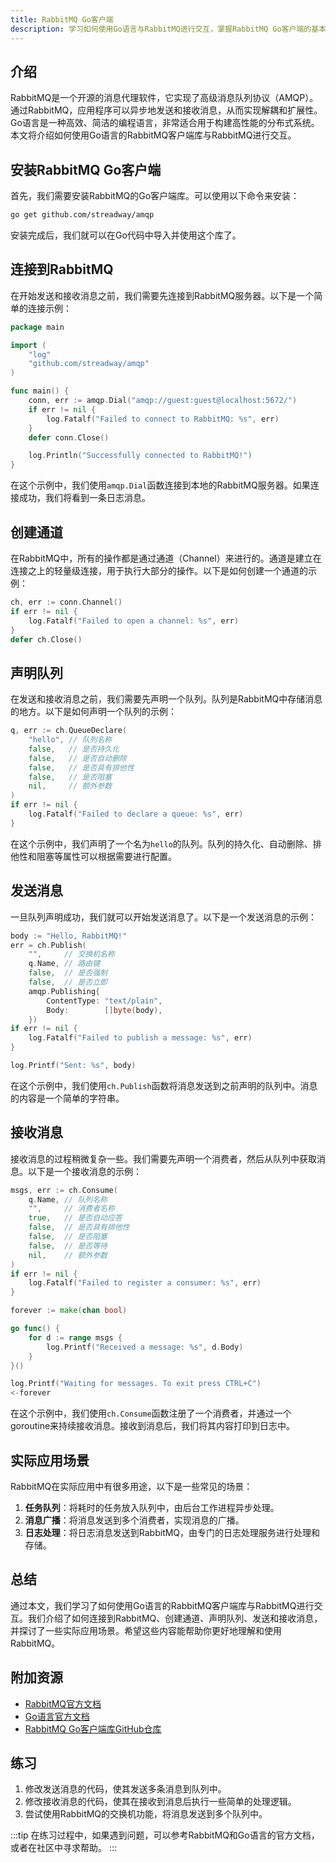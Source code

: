 ```yaml
---
title: RabbitMQ Go客户端
description: 学习如何使用Go语言与RabbitMQ进行交互，掌握RabbitMQ Go客户端的基本用法和实际应用场景。
---
```


## 介绍

RabbitMQ是一个开源的消息代理软件，它实现了高级消息队列协议（AMQP）。通过RabbitMQ，应用程序可以异步地发送和接收消息，从而实现解耦和扩展性。Go语言是一种高效、简洁的编程语言，非常适合用于构建高性能的分布式系统。本文将介绍如何使用Go语言的RabbitMQ客户端库与RabbitMQ进行交互。

## 安装RabbitMQ Go客户端

首先，我们需要安装RabbitMQ的Go客户端库。可以使用以下命令来安装：

```bash
go get github.com/streadway/amqp
```

安装完成后，我们就可以在Go代码中导入并使用这个库了。

## 连接到RabbitMQ

在开始发送和接收消息之前，我们需要先连接到RabbitMQ服务器。以下是一个简单的连接示例：

```go
package main

import (
    "log"
    "github.com/streadway/amqp"
)

func main() {
    conn, err := amqp.Dial("amqp://guest:guest@localhost:5672/")
    if err != nil {
        log.Fatalf("Failed to connect to RabbitMQ: %s", err)
    }
    defer conn.Close()

    log.Println("Successfully connected to RabbitMQ!")
}
```

在这个示例中，我们使用`amqp.Dial`函数连接到本地的RabbitMQ服务器。如果连接成功，我们将看到一条日志消息。

## 创建通道

在RabbitMQ中，所有的操作都是通过通道（Channel）来进行的。通道是建立在连接之上的轻量级连接，用于执行大部分的操作。以下是如何创建一个通道的示例：

```go
ch, err := conn.Channel()
if err != nil {
    log.Fatalf("Failed to open a channel: %s", err)
}
defer ch.Close()
```

## 声明队列

在发送和接收消息之前，我们需要先声明一个队列。队列是RabbitMQ中存储消息的地方。以下是如何声明一个队列的示例：

```go
q, err := ch.QueueDeclare(
    "hello", // 队列名称
    false,   // 是否持久化
    false,   // 是否自动删除
    false,   // 是否具有排他性
    false,   // 是否阻塞
    nil,     // 额外参数
)
if err != nil {
    log.Fatalf("Failed to declare a queue: %s", err)
}
```

在这个示例中，我们声明了一个名为`hello`的队列。队列的持久化、自动删除、排他性和阻塞等属性可以根据需要进行配置。

## 发送消息

一旦队列声明成功，我们就可以开始发送消息了。以下是一个发送消息的示例：

```go
body := "Hello, RabbitMQ!"
err = ch.Publish(
    "",     // 交换机名称
    q.Name, // 路由键
    false,  // 是否强制
    false,  // 是否立即
    amqp.Publishing{
        ContentType: "text/plain",
        Body:        []byte(body),
    })
if err != nil {
    log.Fatalf("Failed to publish a message: %s", err)
}

log.Printf("Sent: %s", body)
```

在这个示例中，我们使用`ch.Publish`函数将消息发送到之前声明的队列中。消息的内容是一个简单的字符串。

## 接收消息

接收消息的过程稍微复杂一些。我们需要先声明一个消费者，然后从队列中获取消息。以下是一个接收消息的示例：

```go
msgs, err := ch.Consume(
    q.Name, // 队列名称
    "",     // 消费者名称
    true,   // 是否自动应答
    false,  // 是否具有排他性
    false,  // 是否阻塞
    false,  // 是否等待
    nil,    // 额外参数
)
if err != nil {
    log.Fatalf("Failed to register a consumer: %s", err)
}

forever := make(chan bool)

go func() {
    for d := range msgs {
        log.Printf("Received a message: %s", d.Body)
    }
}()

log.Printf("Waiting for messages. To exit press CTRL+C")
<-forever
```

在这个示例中，我们使用`ch.Consume`函数注册了一个消费者，并通过一个goroutine来持续接收消息。接收到消息后，我们将其内容打印到日志中。

## 实际应用场景

RabbitMQ在实际应用中有很多用途，以下是一些常见的场景：

1. **任务队列**：将耗时的任务放入队列中，由后台工作进程异步处理。
2. **消息广播**：将消息发送到多个消费者，实现消息的广播。
3. **日志处理**：将日志消息发送到RabbitMQ，由专门的日志处理服务进行处理和存储。

## 总结

通过本文，我们学习了如何使用Go语言的RabbitMQ客户端库与RabbitMQ进行交互。我们介绍了如何连接到RabbitMQ、创建通道、声明队列、发送和接收消息，并探讨了一些实际应用场景。希望这些内容能帮助你更好地理解和使用RabbitMQ。

## 附加资源

- [RabbitMQ官方文档](https://www.rabbitmq.com/documentation.html)
- [Go语言官方文档](https://golang.org/doc/)
- [RabbitMQ Go客户端库GitHub仓库](https://github.com/streadway/amqp)

## 练习

1. 修改发送消息的代码，使其发送多条消息到队列中。
2. 修改接收消息的代码，使其在接收到消息后执行一些简单的处理逻辑。
3. 尝试使用RabbitMQ的交换机功能，将消息发送到多个队列中。

:::tip
在练习过程中，如果遇到问题，可以参考RabbitMQ和Go语言的官方文档，或者在社区中寻求帮助。
:::